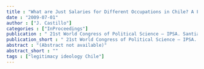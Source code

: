 ```yaml
---
title : "What are Just Salaries for Different Occupations in Chile? A Factorial Survey Approach"
date : "2009-07-01"
author : ["J. Castillo"]
categories : ["InProceedings"]
publication : " 21st World Congress of Political Science – IPSA. Santiago de Chile: Universidad de Chile"
publication_short : " 21st World Congress of Political Science – IPSA. Santiago de Chile: Universidad de Chile"
abstract : "(Abstract not available)"
abstract_short : ""
tags : ["legitimacy ideology Chile"]
---
```

